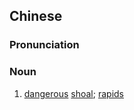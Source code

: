 ==Chinese==
{{zh-forms|s=险滩}}

===Pronunciation===
{{zh-pron
|m=xiǎntān
|c=him2 taan1
|mn=qz,xm,zz:hiám-thoaⁿ
|cat=n
}}

===Noun===
{{zh-noun}}

# [[dangerous]] [[shoal]]; [[rapid]]s